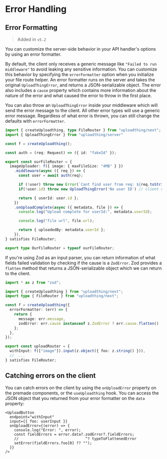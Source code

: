 # Error Handling

## Error Formatting

> Added in `v5.2`

You can customize the server-side behavior in your API handler's options by
using an error formatter.

By default, the client only receives a generic message like `"Failed to run middleware"`
to avoid leaking any sensitive information. You can customize this behavior
by specifying the `errorFormatter` option when you initialize your file
route helper. An error formatter runs on the server and takes the original 
`UploadThingError`, and returns a JSON-serializable object. The error also
includes a `cause` property which contains more information about the nature
of the error and what caused the error to throw in the first place.

You can also throw an `UploadThingError` inside your middleware
which will send the error message to the client. All other error types will use
a generic error message. Regardless of what error is thrown, you can still change
the defaults with `errorFormatter`.

```ts filename="server/uploadthing.ts"
import { createUploadthing, type FileRouter } from "uploadthing/next";
import { UploadThingError } from "uploadthing/server"

const f = createUploadthing();

const auth = (req: Request) => ({ id: "fakeId" });

export const ourFileRouter = {
  imageUploader: f({ image: { maxFileSize: "4MB" } })
    .middleware(async ({ req }) => {
      const user = await auth(req);

      if (!user) throw new Error(`Cant find user from req: ${req.toString()}`); // client onError will get "Failed to run middleware"
      if(!user.id) throw new UploadThingError('No user ID') // client onError will get "No user ID"

      return { userId: user.id };
    })
    .onUploadComplete(async ({ metadata, file }) => {
      console.log("Upload complete for userId:", metadata.userId);

      console.log("file url", file.url);

      return { uploadedBy: metadata.userId };
    }),
} satisfies FileRouter;

export type OurFileRouter = typeof ourFileRouter;

```

If you're using Zod as an input parser, you can return information
of what fields failed validation by checking if the cause is a `ZodError`. Zod
provides a `flatten` method that returns a JSON-serializable object which we can
return to the client.

```ts filename="server/uploadthing.ts"
import * as z from "zod";

import { createUploadthing } from "uploadthing/next";
import type { FileRouter } from "uploadthing/next";

const f = createUploadthing({
  errorFormatter: (err) => {
    return {
      message: err.message,
      zodError: err.cause instanceof z.ZodError ? err.cause.flatten() : null,
    };
  },
});

export const uploadRouter = {
  withInput: f(["image"]).input(z.object({ foo: z.string() })),
  //  ...
} satisfies FileRouter;
```

## Catching errors on the client

You can catch errors on the client by using the `onUploadError` property on the
premade components, or the `useUploadthing` hook. You can access the JSON object
that you returned from your error formatter on the `data` property:

```tsx
<UploadButton
  endpoint="withInput"
  input={{ foo: userInput }}
  onUploadError={(error) => {
    console.log("Error: ", error);
    const fieldErrors = error.data?.zodError?.fieldErrors;
    //                              ^? typeToFlattenedError
    setError(fieldErrors.foo[0] ?? "");
  }}
/>
```
